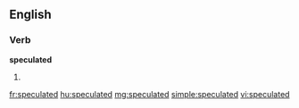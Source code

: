 ==English==

===Verb===
'''speculated'''

# {{past of|speculate}}

[[fr:speculated]]
[[hu:speculated]]
[[mg:speculated]]
[[simple:speculated]]
[[vi:speculated]]